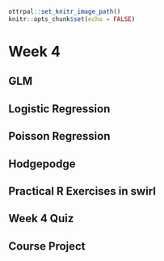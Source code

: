 ```r
ottrpal::set_knitr_image_path()
knitr::opts_chunk$set(echo = FALSE)
```

# Week 4

## GLM

## Logistic Regression


## Poisson Regression


## Hodgepodge

## Practical R Exercises in swirl


## Week 4 Quiz

## Course Project
